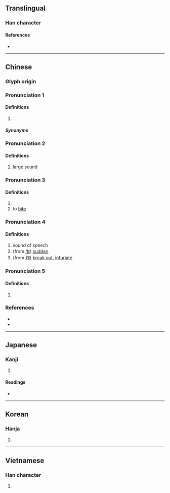 {{also|昨}}
{{character info/new}}
==Translingual==

===Han character===
{{Han char|rn=30|rad=口|as=05|sn=8|four=68011|canj=ROS|ids=⿰口乍}}

====References====
* {{Han ref|kx=0184.160|dkj=03488|dj=0404.010|hdz=10601.090|uh=548B|ud=21643|bh=A951|bd=43345}}

----

==Chinese==
{{zh-forms}}

===Glyph origin===
{{Han etym}}

===Pronunciation 1===
{{zh-pron
|m=zǎ
|ma=zh-za.ogg
|m-s=za2
|c=
|h=pfs=
|md=
|mn=
|w=
|cat=
}}

====Definitions====
{{zh-hanzi}}

# {{contraction of|lang=zh|怎麼}}

=====Synonyms=====
{{zh-dial|怎麼}}

===Pronunciation 2===
{{zh-pron
|m=zé
|m-s=
|c=
|h=pfs=
|md=
|mn=
|w=
|mc=3
|oc=3
|cat=
}}

====Definitions====
{{zh-hanzi}}

# large sound

===Pronunciation 3===
{{zh-pron
|m=zé
|c=
|h=pfs=
|md=
|mn=
|w=
|mc=2
|oc=2
|cat=
}}

====Definitions====
{{zh-hanzi}}

# {{zh-only|㕭咋}}
# to [[bite]]

===Pronunciation 4===
{{zh-pron
|m=zhà
|c=
|h=pfs=
|md=
|mn=
|w=
|mc=1
|oc=1
|cat=
}}

====Definitions====
{{zh-hanzi}}

# sound of speech
# (from [[乍]]) [[sudden]]
# (from [[炸]]) [[break out]], [[infuriate]]

===Pronunciation 5===
{{zh-pron
|m=zhā
|c=
|h=pfs=
|md=
|mn=
|w=
|cat=
}}

====Definitions====
{{zh-hanzi}}

# {{zh-only|咋呼}}

===References===
* {{R:twedu|A00560}}
* {{R:yue:Hanzi}}

----

==Japanese==

===Kanji===
{{ja-kanji|grade=|rs=口05}}

# {{defn|lang=ja|sort=口05}}

====Readings====
* {{ja-readings
|goon=しゃ, しゃく
|kanon=さ, さく
|kun=か-む, く-う, くら-う, く-い
}}

----

==Korean==

===Hanja===
{{ko-hanja|hangeul=사|rv=sa|mr=sa}}

# {{defn|lang=ko|sort=口05}}

----

==Vietnamese==

===Han character===
{{vi-hantu|[[trách]], [[chạ]], [[chá]], [[chách]], [[cha]]|rs=口05}}

# {{defn|lang=vi}}